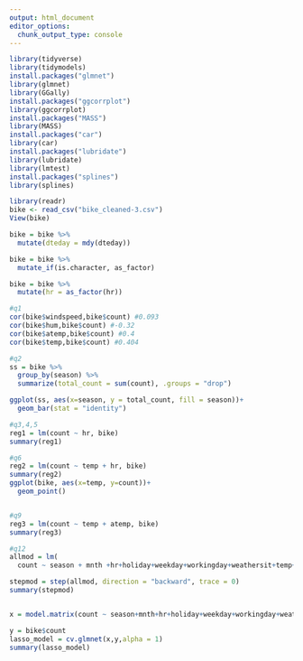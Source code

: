---
output: html_document
editor_options: 
  chunk_output_type: console
---
```{r Setup}
library(tidyverse)
library(tidymodels)
install.packages("glmnet")
library(glmnet)
library(GGally)
install.packages("ggcorrplot")
library(ggcorrplot)
install.packages("MASS")
library(MASS)
install.packages("car")
library(car)
install.packages("lubridate")
library(lubridate)
library(lmtest)
install.packages("splines")
library(splines)

library(readr)
bike <- read_csv("bike_cleaned-3.csv")
View(bike)


```

```{r Format}
bike = bike %>%
  mutate(dteday = mdy(dteday))

bike = bike %>%
  mutate_if(is.character, as_factor)

bike = bike %>%
  mutate(hr = as_factor(hr))

```

```{r Questions}
#q1
cor(bike$windspeed,bike$count) #0.093
cor(bike$hum,bike$count) #-0.32
cor(bike$atemp,bike$count) #0.4
cor(bike$temp,bike$count) #0.404

#q2
ss = bike %>%
  group_by(season) %>%
  summarize(total_count = sum(count), .groups = "drop")

ggplot(ss, aes(x=season, y = total_count, fill = season))+
  geom_bar(stat = "identity")

#q3,4,5
reg1 = lm(count ~ hr, bike)
summary(reg1)

#q6
reg2 = lm(count ~ temp + hr, bike)
summary(reg2)
ggplot(bike, aes(x=temp, y=count))+
  geom_point()


#q9
reg3 = lm(count ~ temp + atemp, bike)
summary(reg3)

#q12
allmod = lm(
  count ~ season + mnth +hr+holiday+weekday+workingday+weathersit+temp+atemp+hum+windspeed, bike)

stepmod = step(allmod, direction = "backward", trace = 0)
summary(stepmod)


x = model.matrix(count ~ season+mnth+hr+holiday+weekday+workingday+weathersit+temp+atemp+hum+windspeed, bike)[,-1]

y = bike$count
lasso_model = cv.glmnet(x,y,alpha = 1)
summary(lasso_model)
```








